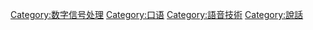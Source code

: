 {{Cat main|语音处理}}

[[Category:数字信号处理|Category:数字信号处理]]
[[Category:口语|Category:口语]] 
[[Category:語音技術|Category:語音技術]]
[[Category:說話|Category:說話]]